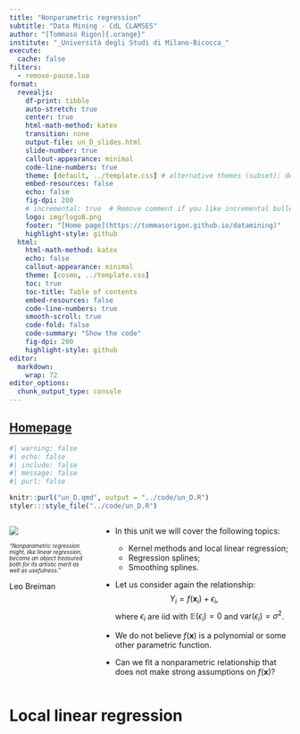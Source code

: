 ```yaml
---
title: "Nonparametric regression"
subtitle: "Data Mining - CdL CLAMSES"
author: "[Tommaso Rigon]{.orange}"
institute: "_Università degli Studi di Milano-Bicocca_"
execute:
  cache: false
filters: 
  - remove-pause.lua
format:
  revealjs:
    df-print: tibble
    auto-stretch: true
    center: true
    html-math-method: katex
    transition: none
    output-file: un_D_slides.html
    slide-number: true
    callout-appearance: minimal
    code-line-numbers: true
    theme: [default, ../template.css] # alternative themes (subset): default, night, dark
    embed-resources: false
    echo: false
    fig-dpi: 200
    # incremental: true  # Remove comment if you like incremental bullet points
    logo: img/logoB.png
    footer: "[Home page](https://tommasorigon.github.io/datamining)"
    highlight-style: github
  html:
    html-math-method: katex
    echo: false
    callout-appearance: minimal
    theme: [cosmo, ../template.css]
    toc: true
    toc-title: Table of contents
    embed-resources: false
    code-line-numbers: true
    smooth-scroll: true
    code-fold: false
    code-summary: "Show the code"
    fig-dpi: 200
    highlight-style: github
editor: 
  markdown: 
    wrap: 72
editor_options: 
  chunk_output_type: console
---
```



## [Homepage](../index.html)

```r
#| warning: false
#| echo: false
#| include: false
#| message: false
#| purl: false

knitr::purl("un_D.qmd", output = "../code/un_D.R")
styler:::style_file("../code/un_D.R")
```

::: columns
::: {.column width="30%"}
![](img/nonparametric.jpg) 

::: {style="font-size: 70%;"}
*"Nonparametric regression might, like linear regression, become an object treasured both for its artistic merit as well as usefulness."* 
:::

[Leo Breiman]{.grey}
:::

::: {.column width="70%"}
-   In this unit we will cover the following [topics]{.orange}:
  
    - Kernel methods and local linear regression;
    - Regression splines;
    - Smoothing splines.
    
- Let us consider again the relationship: $$
    Y_i = f(\bm{x}_i) + \epsilon_i, \qquad
    $$ where $\epsilon_i$ are [iid]{.orange} with
    $\mathbb{E}(\epsilon_i) = 0$ and
    $\text{var}(\epsilon_i) = \sigma^2$.
    
- We do not believe $f(\bm{x})$ is a polynomial or some other parametric function.

- Can we fit a [nonparametric]{.blue} relationship that does not make strong assumptions on $f(\bm{x})$?

:::
:::

# 

# Local linear regression

